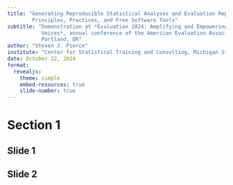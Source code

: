 ```yaml
---
title: "Generating Reproducible Statistical Analyses and Evaluation Reports:
        Principles, Practices, and Free Software Tools"
subtitle: "Demonstration at *Evaluation 2024: Amplifying and Empowering 
           Voices*, annual conference of the American Evaluation Association, 
           Portland, OR"
author: "Steven J. Pierce"
institute: "Center for Statistical Training and Consulting, Michigan State University"
date: October 22, 2024
format: 
  revealjs:
    theme: simple
    embed-resources: true
    slide-number: true
---
```


# Section 1

## Slide 1

## Slide 2

